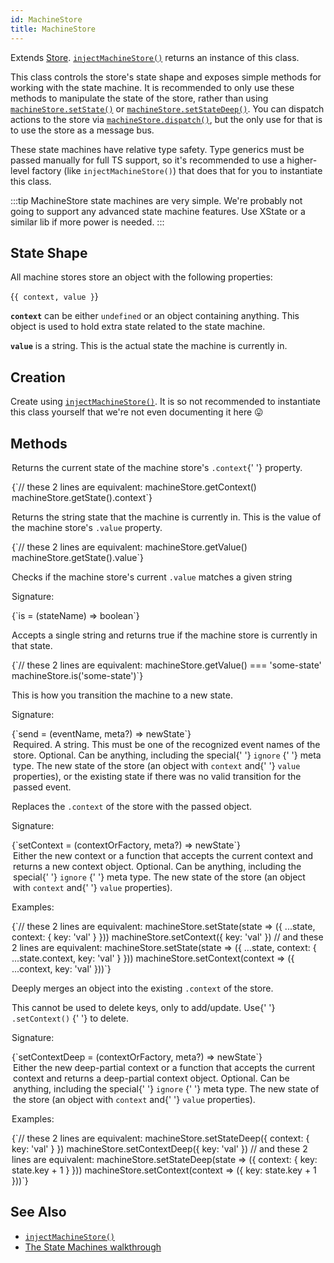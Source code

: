 ```yaml
---
id: MachineStore
title: MachineStore
---
```



Extends [Store](Store). [`injectMachineStore()`](../injectors/injectMachineStore) returns an instance of this class.

This class controls the store's state shape and exposes simple methods for working with the state machine. It is recommended to only use these methods to manipulate the state of the store, rather than using [`machineStore.setState()`](Store#setstate) or [`machineStore.setStateDeep()`](Store#setstatedeep). You can dispatch actions to the store via [`machineStore.dispatch()`](Store#dispatch), but the only use for that is to use the store as a message bus.

These state machines have relative type safety. Type generics must be passed manually for full TS support, so it's recommended to use a higher-level factory (like `injectMachineStore()`) that does that for you to instantiate this class.

:::tip
MachineStore state machines are very simple. We're probably not going to support any advanced state machine features. Use XState or a similar lib if more power is needed.
:::

## State Shape

All machine stores store an object with the following properties:

<Ts>{`{ context, value }`}</Ts>

**`context`** can be either `undefined` or an object containing anything. This object is used to hold extra state related to the state machine.

**`value`** is a string. This is the actual state the machine is currently in.

## Creation

Create using [`injectMachineStore()`](../injectors/injectMachineStore). It is so not recommended to instantiate this class yourself that we're not even documenting it here 😛

## Methods

<Legend>
  <Item name="getContext">
    <p>
      Returns the current state of the machine store's <code>.context</code>{' '}
      property.
    </p>
    <Ts>{`// these 2 lines are equivalent:
machineStore.getContext()
machineStore.getState().context`}</Ts>
  </Item>
  <Item name="getValue">
    <p>
      Returns the string state that the machine is currently in. This is the
      value of the machine store's <code>.value</code> property.
    </p>
    <Ts>{`// these 2 lines are equivalent:
machineStore.getValue()
machineStore.getState().value`}</Ts>
  </Item>
  <Item name="is">
    <p>
      Checks if the machine store's current <code>.value</code> matches a given
      string
    </p>
    <p>Signature:</p>
    <Ts>{`is = (stateName) => boolean`}</Ts>
    <p>
      Accepts a single string and returns true if the machine store is currently
      in that state.
    </p>
    <Ts>{`// these 2 lines are equivalent:
machineStore.getValue() === 'some-state'
machineStore.is('some-state')`}</Ts>
  </Item>
  <Item name="send">
    <p>This is how you transition the machine to a new state.</p>
    <p>Signature:</p>
    <Ts>{`send = (eventName, meta?) => newState`}</Ts>
    <Legend>
      <Item name="eventName">
        Required. A string. This must be one of the recognized event names of
        the store.
      </Item>
      <Item name="meta">
        Optional. Can be anything, including the special{' '}
        <Link to="../miscellaneous/internalTypes#ignore">
          <code>ignore</code>
        </Link>{' '}
        meta type.
      </Item>
      <Item name="Returns">
        The new state of the store (an object with <code>context</code> and{' '}
        <code>value</code> properties), or the existing state if there was no
        valid transition for the passed event.
      </Item>
    </Legend>
  </Item>
  <Item name="setContext">
    <p>
      Replaces the <code>.context</code> of the store with the passed object.
    </p>
    <p>Signature:</p>
    <Ts>{`setContext = (contextOrFactory, meta?) => newState`}</Ts>
    <Legend>
      <Item name="contextOrFactory">
        Either the new context or a function that accepts the current context
        and returns a new context object.
      </Item>
      <Item name="meta">
        Optional. Can be anything, including the special{' '}
        <Link to="../miscellaneous/internalTypes#ignore">
          <code>ignore</code>
        </Link>{' '}
        meta type.
      </Item>
      <Item name="Returns">
        The new state of the store (an object with <code>context</code> and{' '}
        <code>value</code> properties).
      </Item>
    </Legend>
    <p>Examples:</p>
    <Ts>{`// these 2 lines are equivalent:
machineStore.setState(state => ({ ...state, context: { key: 'val' } }))
machineStore.setContext({ key: 'val' })
// and these 2 lines are equivalent:
machineStore.setState(state => ({ ...state, context: { ...state.context, key: 'val' } }))
machineStore.setContext(context => ({ ...context, key: 'val' }))`}</Ts>
  </Item>
  <Item name="setContextDeep">
    <p>
      Deeply merges an object into the existing <code>.context</code> of the
      store.
    </p>
    <p>
      This cannot be used to delete keys, only to add/update. Use{' '}
      <Link to="#setcontext">
        <code>.setContext()</code>
      </Link>{' '}
      to delete.
    </p>
    <p>Signature:</p>
    <Ts>{`setContextDeep = (contextOrFactory, meta?) => newState`}</Ts>
    <Legend>
      <Item name="contextOrFactory">
        Either the new deep-partial context or a function that accepts the
        current context and returns a deep-partial context object.
      </Item>
      <Item name="meta">
        Optional. Can be anything, including the special{' '}
        <Link to="../miscellaneous/internalTypes#ignore">
          <code>ignore</code>
        </Link>{' '}
        meta type.
      </Item>
      <Item name="Returns">
        The new state of the store (an object with <code>context</code> and{' '}
        <code>value</code> properties).
      </Item>
    </Legend>
    <p>Examples:</p>
    <Ts>{`// these 2 lines are equivalent:
machineStore.setStateDeep({ context: { key: 'val' } })
machineStore.setContextDeep({ key: 'val' })
// and these 2 lines are equivalent:
machineStore.setStateDeep(state => ({ context: { key: state.key + 1 } }))
machineStore.setContext(context => ({ key: state.key + 1 }))`}</Ts>
  </Item>
</Legend>

## See Also

- [`injectMachineStore()`](../injectors/injectMachineStore)
- [The State Machines walkthrough](../../walkthrough/state-machines)
